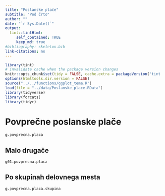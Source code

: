 ```yaml
---
title: "Poslanske plače"
subtitle: "Pod črto"
author: ""
date: "`r Sys.Date()`"
output:
  tint::tintHtml: 
     self_contained: TRUE
     keep_md: true
#bibliography: skeleton.bib
link-citations: no
---
```


```r
library(tint)
# invalidate cache when the package version changes
knitr::opts_chunk$set(tidy = FALSE, cache.extra = packageVersion('tint'))
options(htmltools.dir.version = FALSE)
source("../../functions/ggplot_tema.R")
load(file = "../data/Poslanske_place.RData")
library(tidyverse)
library(forcats)
library(tidyr)
```

# Povprečne poslanske plače

```r
g.povprecna.placa
```

## Malo drugače
```r
g01.povprecna.placa
```


## Po skupinah delovnega mesta
```r
g.povprecna.placa.skupina
```